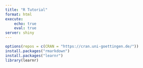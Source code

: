 ```yaml
---
title: "R Tutorial"
format: html
execute:
    echo: true
    eval: true
server: shiny
---
```


```r
options(repos = c(CRAN = "https://cran.uni-goettingen.de/"))
install.packages("rmarkdown")
install.packages("learnr")
library(learnr)
```